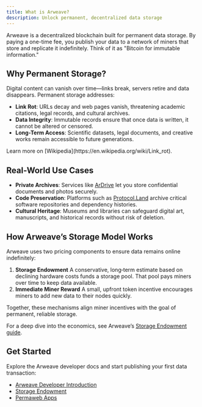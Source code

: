 ```yaml
---
title: What is Arweave?
description: Unlock permanent, decentralized data storage
---
```



Arweave is a decentralized blockchain built for permanent data storage. By paying a one-time fee, you publish your data to a network of miners that store and replicate it indefinitely. Think of it as "Bitcoin for immutable information."

## Why Permanent Storage?

Digital content can vanish over time—links break, servers retire and data disappears. Permanent storage addresses:

* **Link Rot**: URLs decay and web pages vanish, threatening academic citations, legal records, and cultural archives.
* **Data Integrity**: Immutable records ensure that once data is written, it cannot be altered or censored.
* **Long-Term Access**: Scientific datasets, legal documents, and creative works remain accessible to future generations.

<Aside title="Link Rot">Learn more on [Wikipedia](https://en.wikipedia.org/wiki/Link_rot).</Aside>

## Real-World Use Cases

* **Private Archives**: Services like [ArDrive](https://ardrive.io/) let you store confidential documents and photos securely.
* **Code Preservation**: Platforms such as [Protocol.Land](https://protocol.land/) archive critical software repositories and dependency histories.
* **Cultural Heritage**: Museums and libraries can safeguard digital art, manuscripts, and historical records without risk of deletion.

## How Arweave’s Storage Model Works

Arweave uses two pricing components to ensure data remains online indefinitely:

1. **Storage Endowment**
   A conservative, long‑term estimate based on declining hardware costs funds a storage pool. That pool pays miners over time to keep data available.
2. **Immediate Miner Reward**
   A small, upfront token incentive encourages miners to add new data to their nodes quickly.

Together, these mechanisms align miner incentives with the goal of permanent, reliable storage.

For a deep dive into the economics, see Arweave’s [Storage Endowment guide](https://2hsfyi4t5fiqdcanybdez4e4admrjeqghts22viz7uuo3d5k2nna.arweave.net/0eRcI5PpUQGIDcBGTPCcANkUkgY85a1VGf0o7Y-q01o/#/en/storage-endowment).

## Get Started

Explore the Arweave developer docs and start publishing your first data transaction:

* [Arweave Developer Introduction](https://docs.arweave.org/developers/introduction)
* [Storage Endowment](https://docs.arweave.org/developers/storage-endowment)
* [Permaweb Apps](https://docs.arweave.org/developers/permaweb-apps)
